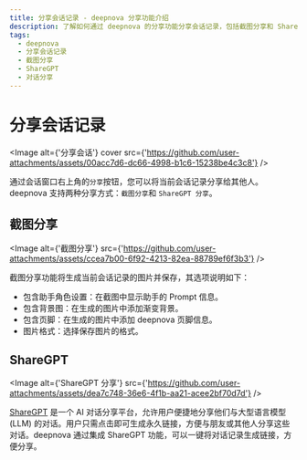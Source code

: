 ```yaml
---
title: 分享会话记录 - deepnova 分享功能介绍
description: 了解如何通过 deepnova 的分享功能分享会话记录，包括截图分享和 ShareGPT 分享方式。通过分享功能，轻松与他人分享您的对话。
tags:
  - deepnova
  - 分享会话记录
  - 截图分享
  - ShareGPT
  - 对话分享
---
```


# 分享会话记录

<Image alt={'分享会话'} cover src={'https://github.com/user-attachments/assets/00acc7d6-dc66-4998-b1c6-15238be4c3c8'} />

通过会话窗口右上角的`分享`按钮，您可以将当前会话记录分享给其他人。deepnova 支持两种分享方式：`截图分享`和 `ShareGPT 分享`。

## 截图分享

<Image alt={'截图分享'} src={'https://github.com/user-attachments/assets/ccea7b00-6f92-4213-82ea-88789ef6f3b3'} />

截图分享功能将生成当前会话记录的图片并保存，其选项说明如下：

- 包含助手角色设置：在截图中显示助手的 Prompt 信息。
- 包含背景图：在生成的图片中添加渐变背景。
- 包含页脚：在生成的图片中添加 deepnova 页脚信息。
- 图片格式：选择保存图片的格式。

## ShareGPT

<Image alt={'ShareGPT 分享'} src={'https://github.com/user-attachments/assets/dea7c748-36e6-4f1b-aa21-acee2bf70d7d'} />

[ShareGPT](https://sharegpt.com/) 是一个 AI 对话分享平台，允许用户便捷地分享他们与大型语言模型 (LLM) 的对话。用户只需点击即可生成永久链接，方便与朋友或其他人分享这些对话。deepnova 通过集成 ShareGPT 功能，可以一键将对话记录生成链接，方便分享。
